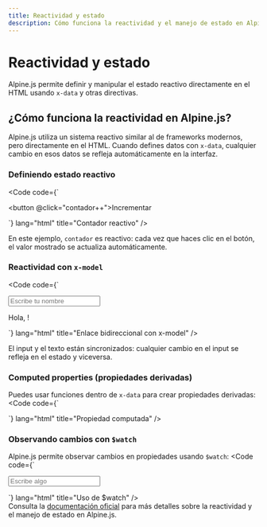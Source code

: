 ```yaml
---
title: Reactividad y estado
description: Cómo funciona la reactividad y el manejo de estado en Alpine.js.
---
```



# Reactividad y estado

Alpine.js permite definir y manipular el estado reactivo directamente en el HTML usando `x-data` y otras directivas.

## ¿Cómo funciona la reactividad en Alpine.js?

Alpine.js utiliza un sistema reactivo similar al de frameworks modernos, pero directamente en el HTML. Cuando defines datos con <code>x-data</code>, cualquier cambio en esos datos se refleja automáticamente en la interfaz.

### Definiendo estado reactivo

<Code code={`<div x-data="{ contador: 0 }">
  <button @click="contador++">Incrementar</button>
  <span x-text="contador"></span>
</div>`} lang="html" title="Contador reactivo" />

En este ejemplo, <code>contador</code> es reactivo: cada vez que haces clic en el botón, el valor mostrado se actualiza automáticamente.

### Reactividad con <code>x-model</code>

<Code code={`<div x-data="{ nombre: '' }">
  <input x-model="nombre" placeholder="Escribe tu nombre" />
  <p>Hola, <span x-text="nombre"></span>!</p>
</div>`} lang="html" title="Enlace bidireccional con x-model" />

El input y el texto están sincronizados: cualquier cambio en el input se refleja en el estado y viceversa.

### Computed properties (propiedades derivadas)

Puedes usar funciones dentro de <code>x-data</code> para crear propiedades derivadas:
<Code code={`<div x-data="{ a: 2, b: 3, get suma() { return this.a + this.b } }">
  <span x-text="suma"></span>
</div>`} lang="html" title="Propiedad computada" />

### Observando cambios con <code>$watch</code>

Alpine.js permite observar cambios en propiedades usando <code>$watch</code>:
<Code code={`<div x-data="{ mensaje: '' }" x-init="$watch('mensaje', value => console.log(value))">
  <input x-model="mensaje" placeholder="Escribe algo" />
</div>`} lang="html" title="Uso de $watch" />

<Aside type="tip">
Consulta la <a href="https://alpinejs.dev/globals/alpine-data" target="_blank">documentación oficial</a> para más detalles sobre la reactividad y el manejo de estado en Alpine.js.
</Aside>
